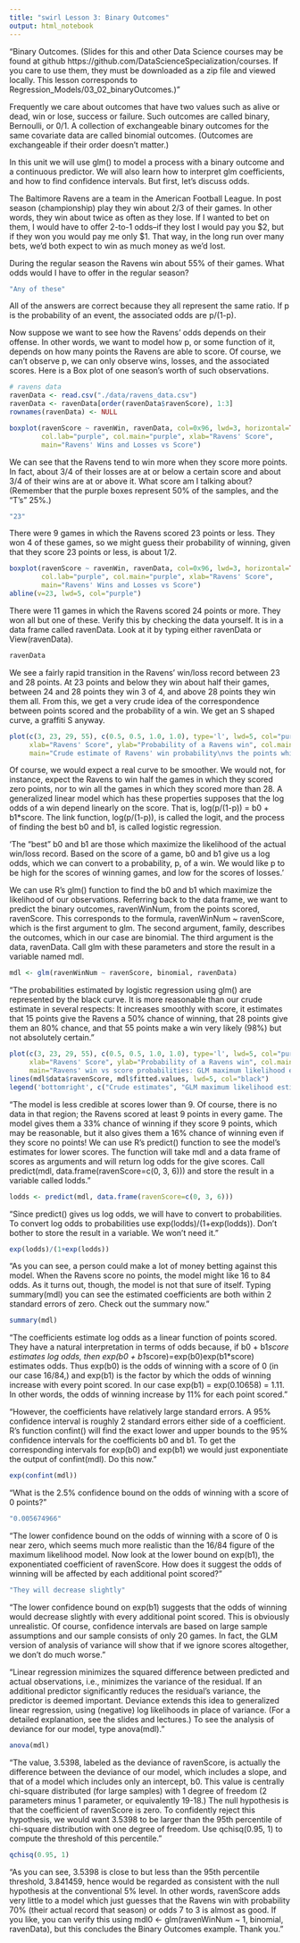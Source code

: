 ```yaml
---
title: "swirl Lesson 3: Binary Outcomes"
output: html_notebook
---
```


"Binary Outcomes. (Slides for this and other Data Science courses may be found at github https://github.com/DataScienceSpecialization/courses. If you care to use them, they must be downloaded as a zip file and viewed locally. This lesson corresponds to Regression_Models/03_02_binaryOutcomes.)"

Frequently we care about outcomes that have two values such as alive or dead, win or lose, success or failure. Such outcomes are called binary, Bernoulli, or 0/1. A collection of exchangeable binary outcomes for the same covariate data are called binomial outcomes. (Outcomes are exchangeable if their order doesn't matter.)

In this unit we will use glm() to model a process with a binary outcome and a continuous predictor. We will also learn how to interpret glm coefficients, and how to find confidence intervals. But first, let's discuss odds.

The Baltimore Ravens are a team in the American Football League. In post season (championship) play they win about 2/3 of their games. In other words, they win about twice as often as they lose. If I wanted to bet on them, I would have to offer 2-to-1 odds--if they lost I would pay you $2, but if they won you would pay me only $1. That way, in the long run over many bets, we'd both expect to win as much money as we'd lost.

During the regular season the Ravens win about 55% of their games. What odds would I have to offer in the regular season?

```r
"Any of these"
```

All of the answers are correct because they all represent the same ratio. If p is the probability of an event, the associated odds are p/(1-p). 

Now suppose we want to see how the Ravens' odds depends on their offense. In other words, we want to model how p, or some function of it, depends on how many points the Ravens are able to score. Of course, we can't observe p, we can only observe wins, losses, and the associated scores. Here is a Box plot of one season's worth of such observations.

```r
# ravens data
ravenData <- read.csv("./data/ravens_data.csv")
ravenData <- ravenData[order(ravenData$ravenScore), 1:3]
rownames(ravenData) <- NULL
```

```r
boxplot(ravenScore ~ ravenWin, ravenData, col=0x96, lwd=3, horizontal=TRUE, 
        col.lab="purple", col.main="purple", xlab="Ravens' Score", 
        main="Ravens' Wins and Losses vs Score")
```

We can see that the Ravens tend to win more when they score more points. In fact, about 3/4 of their losses are at or below a certain score and about 3/4 of their wins are at or above it. What score am I talking about? (Remember that the purple boxes represent 50% of the samples, and the "T's" 25%.)

```r
"23"
```

There were 9 games in which the Ravens scored 23 points or less. They won 4 of these games, so we might guess their probability of winning, given that they score 23 points or less, is about 1/2.

```r
boxplot(ravenScore ~ ravenWin, ravenData, col=0x96, lwd=3, horizontal=TRUE, 
        col.lab="purple", col.main="purple", xlab="Ravens' Score", 
        main="Ravens' Wins and Losses vs Score")
abline(v=23, lwd=5, col="purple")
```

There were 11 games in which the Ravens scored 24 points or more. They won all but one of these. Verify this by checking the data yourself. It is in a data frame called ravenData. Look at it by typing either ravenData or View(ravenData).

```r
ravenData
```

We see a fairly rapid transition in the Ravens' win/loss record between 23 and 28 points. At 23 points and below they win about half their games, between 24 and 28 points they win 3 of 4, and above 28 points they win them all. From this, we get a very crude idea of the correspondence between points scored and the probability of a win. We get an S shaped curve, a graffiti S anyway. 

```r
plot(c(3, 23, 29, 55), c(0.5, 0.5, 1.0, 1.0), type='l', lwd=5, col="purple", col.lab="purple", ylim=c(0.25, 1),
     xlab="Ravens' Score", ylab="Probability of a Ravens win", col.main="purple",
     main="Crude estimate of Ravens' win probability\nvs the points which they score.")
```

Of course, we would expect a real curve to be smoother. We would not, for instance, expect the Ravens to win half the games in which they scored zero points, nor to win all the games in which they scored more than 28. A generalized linear model which has these properties supposes that the log odds of a win depend linearly on the score. That is, log(p/(1-p)) = b0 + b1*score. The link function, log(p/(1-p)), is called the logit, and the process of finding the best b0 and b1, is called logistic regression.

'The "best" b0 and b1 are those which maximize the likelihood of the actual win/loss record. Based on the score of a game, b0 and b1 give us a log odds, which we can convert to a probability, p, of a win. We would like p to be high for the scores of winning games, and low for the scores of losses.'

We can use R's glm() function to find the b0 and b1 which maximize the likelihood of our observations. Referring back to the data frame, we want to predict the binary outcomes, ravenWinNum, from the points scored, ravenScore. This corresponds to the formula, ravenWinNum ~ ravenScore, which is the first argument to glm. The second argument, family, describes the outcomes, which in our case are binomial. The third argument is the data, ravenData. Call glm with these parameters and store the result in a variable named mdl.

```r
mdl <- glm(ravenWinNum ~ ravenScore, binomial, ravenData)
```

"The probabilities estimated by logistic regression using glm() are represented by the black curve. It is more reasonable than our crude estimate in several respects: It increases smoothly with score, it estimates that 15 points give the Ravens a 50% chance of winning, that 28 points give them an 80% chance, and that 55 points make a win very likely (98%) but not absolutely certain." 

```r
plot(c(3, 23, 29, 55), c(0.5, 0.5, 1.0, 1.0), type='l', lwd=5, col="purple", col.lab="purple", ylim=c(0.25, 1),
     xlab="Ravens' Score", ylab="Probability of a Ravens win", col.main="purple",
     main="Ravens' win vs score probabilities: GLM maximum likelihood estimates\ncompared to crude estimates.")
lines(mdl$data$ravenScore, mdl$fitted.values, lwd=5, col="black")
legend('bottomright', c("Crude estimates", "GLM maximum likelihood estimates"), lwd=5, lty=1, col=c("purple", "black"))
```

"The model is less credible at scores lower than 9. Of course, there is no data in that region; the Ravens scored at least 9 points in every game. The model gives them a 33% chance of winning if they score 9 points, which may be reasonable, but it also gives them a 16% chance of winning even if they score no points! We can use R's predict() function to see the model's estimates for lower scores. The function will take mdl and a data frame of scores as arguments and will return log odds for the give scores. Call predict(mdl, data.frame(ravenScore=c(0, 3, 6))) and store the result in a variable called lodds."

```r
lodds <- predict(mdl, data.frame(ravenScore=c(0, 3, 6)))
```

"Since predict() gives us log odds, we will have to convert to probabilities. To convert log odds to probabilities use exp(lodds)/(1+exp(lodds)). Don't bother to store the result in a variable. We won't need it."

```r
exp(lodds)/(1+exp(lodds))
```

"As you can see, a person could make a lot of money betting against this model. When the Ravens score no points, the model might like 16 to 84 odds. As it turns out, though, the model is not that sure of itself. Typing summary(mdl) you can see the estimated coefficients are both within 2 standard errors of zero. Check out the summary now."

```r
summary(mdl)
```
"The coefficients estimate log odds as a linear function of points scored. They have a natural interpretation in terms of odds because, if b0 + b1*score estimates log odds, then exp(b0 + b1*score)=exp(b0)exp(b1*score) estimates odds. Thus exp(b0) is the odds of winning with a score of 0 (in our case 16/84,) and exp(b1) is the factor by which the odds of winning increase with every point scored. In our case exp(b1) = exp(0.10658) = 1.11. In other words, the odds of winning increase by 11% for each point scored."

"However, the coefficients have relatively large standard errors. A 95% confidence interval is roughly 2 standard errors either side of a coefficient. R's function confint() will find the exact lower and upper bounds to the 95% confidence intervals for the coefficients b0 and b1. To get the corresponding intervals for exp(b0) and exp(b1) we would just exponentiate the output of confint(mdl). Do this now."

```r
exp(confint(mdl))
```

"What is the 2.5% confidence bound on the odds of winning with a score of 0 points?"

```r
"0.005674966"
```

"The lower confidence bound on the odds of winning with a score of 0 is near zero, which seems much more realistic than the 16/84 figure of the maximum likelihood model. Now look at the lower bound on exp(b1), the exponentiated coefficient of ravenScore. How does it suggest the odds of winning will be affected by each additional point scored?"

```r
"They will decrease slightly"
```

"The lower confidence bound on exp(b1) suggests that the odds of winning would decrease slightly with every additional point scored. This is obviously unrealistic. Of course, confidence intervals are based on large sample assumptions and our sample consists of only 20 games. In fact, the GLM version of analysis of variance will show that if we ignore scores altogether, we don't do much worse."

"Linear regression minimizes the squared difference between predicted and actual observations, i.e., minimizes the variance of the residual. If an additional predictor significantly reduces the residual's variance, the predictor is deemed important. Deviance extends this idea to generalized linear regression, using (negative) log likelihoods in place of variance. (For a detailed explanation, see the slides and lectures.) To see the analysis of deviance for our model, type anova(mdl)."

```r
anova(mdl)
```

"The value, 3.5398, labeled as the deviance of ravenScore, is actually the difference between the deviance of our model, which includes a slope, and that of a model which includes only an intercept, b0. This value is centrally chi-square distributed (for large samples) with 1 degree of freedom (2 parameters minus 1 parameter, or equivalently 19-18.) The null hypothesis is that the coefficient of ravenScore is zero. To confidently reject this hypothesis, we would want 3.5398 to be larger than the 95th percentile of chi-square distribution with one degree of freedom. Use qchisq(0.95, 1) to compute the threshold of this percentile."

```r
qchisq(0.95, 1)
```

"As you can see, 3.5398 is close to but less than the 95th percentile threshold, 3.841459, hence would be regarded as consistent with the null hypothesis at the conventional 5% level. In other words, ravenScore adds very little to a model which just guesses that the Ravens win with probability 70% (their actual record that season) or odds 7 to 3 is almost as good. If you like, you can verify this using mdl0 <- glm(ravenWinNum ~ 1, binomial, ravenData), but this concludes the Binary Outcomes example. Thank you."
